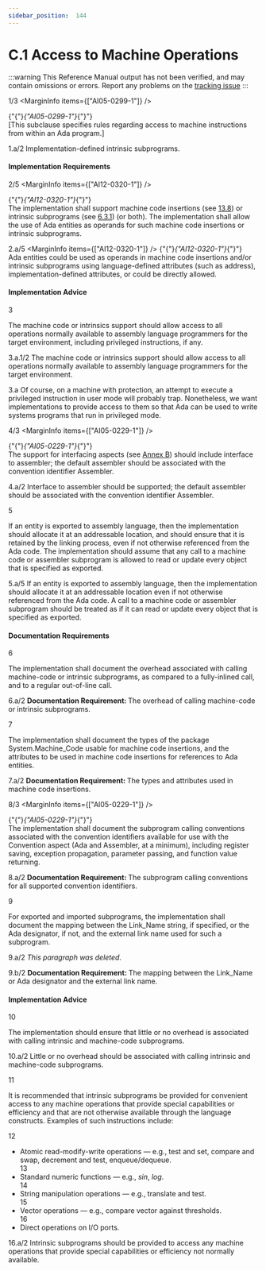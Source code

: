 ```yaml
---
sidebar_position:  144
---
```


# C.1 Access to Machine Operations

:::warning
This Reference Manual output has not been verified,
and may contain omissions or errors.
Report any problems on the [tracking issue](https://github.com/ada-lang-io/ada-lang-io/issues/20)
:::


<MarginText>1/3</MarginText>
<MarginInfo items={["AI05-0299-1"]} /><p>{"{"}<em>{"AI05-0299-1"}</em>{"}"} <br />[This subclause specifies rules regarding access to machine instructions from within an Ada program.] <br /></p>

<MarginText>1.a/2</MarginText>
<Admonition type="aarm" aarm="implementation-defined" title="Implementation defined: ">
<strong></strong>Implementation-defined intrinsic subprograms.<br /></Admonition>


#### Implementation Requirements

<MarginText>2/5</MarginText>
<MarginInfo items={["AI12-0320-1"]} /><p>{"{"}<em>{"AI12-0320-1"}</em>{"}"} <br />The implementation shall support machine code insertions (see <a href="../AA-13/AA-13.8">13.8</a>) or intrinsic subprograms (see <a href="../AA-6/AA-6.3#Subclause_6.3.1">6.3.1</a>) (or both). The implementation  shall  allow the use of Ada entities as operands for such machine code insertions or intrinsic subprograms.<br /></p>

<MarginText>2.a/5</MarginText>
<MarginInfo items={["AI12-0320-1"]} /><Admonition type="aarm" aarm="discussion" title="Discussion: ">
<strong></strong>{"{"}<em>{"AI12-0320-1"}</em>{"}"} <br />Ada entities could be used as operands in machine code insertions and/or intrinsic subprograms using language-defined attributes (such as address), implementation-defined attributes, or could be directly allowed. <br /></Admonition>


#### Implementation Advice

<MarginText>3</MarginText>
<p>The machine code or intrinsics support should allow access to all operations normally available to assembly language programmers for the target environment, including privileged instructions, if any. <br /></p>

<MarginText>3.a.1/2</MarginText>
<Admonition type="aarm" aarm="implementation-advice" title="Implementation Advice">
<strong></strong>The machine code or intrinsics support should allow access to all operations normally available to assembly language programmers for the target environment.<br /></Admonition>

<MarginText>3.a</MarginText>
<Admonition type="aarm" aarm="ramification" title="Ramification: ">
<strong></strong>Of course, on a machine with protection, an attempt to execute a privileged instruction in user mode will probably trap. Nonetheless, we want implementations to provide access to them so that Ada can be used to write systems programs that run in privileged mode. <br /></Admonition>

<MarginText>4/3</MarginText>
<MarginInfo items={["AI05-0229-1"]} /><p>{"{"}<em>{"AI05-0229-1"}</em>{"}"} <br />The support for interfacing aspects (see <a href="../AA-B/">Annex B</a>) should include interface to assembler; the default assembler should be associated with the convention identifier Assembler. <br /></p>

<MarginText>4.a/2</MarginText>
<Admonition type="aarm" aarm="implementation-advice" title="Implementation Advice">
<strong></strong>Interface to assembler should be supported; the default assembler should be associated with the convention identifier Assembler.<br /></Admonition>

<MarginText>5</MarginText>
<p>If an entity is exported to assembly language, then the implementation should allocate it at an addressable location, and should ensure that it is retained by the linking process, even if not otherwise referenced from the Ada code. The implementation should assume that any call to a machine code or assembler subprogram is allowed to read or update every object that is specified as exported. <br /></p>

<MarginText>5.a/5</MarginText>
<Admonition type="aarm" aarm="implementation-advice" title="Implementation Advice">
<strong></strong>If an entity is exported to assembly language, then the implementation should allocate it at an addressable location even if not otherwise referenced from the Ada code. A call to a machine code or assembler subprogram should be treated as if it can  read or update every object that is specified as exported.<br /></Admonition>


#### Documentation Requirements

<MarginText>6</MarginText>
<p>The implementation shall document the overhead associated with calling machine-code or intrinsic subprograms, as compared to a fully-inlined call, and to a regular out-of-line call. <br /></p>

<MarginText>6.a/2</MarginText>
<Admonition type="aarm" aarm="note" title="Note: ">
<strong>Documentation Requirement: </strong>The overhead of calling machine-code or intrinsic subprograms.<br /></Admonition>

<MarginText>7</MarginText>
<p>The implementation shall document the types of the package System.Machine_Code usable for machine code insertions, and the attributes to be used in machine code insertions for references to Ada entities. <br /></p>

<MarginText>7.a/2</MarginText>
<Admonition type="aarm" aarm="note" title="Note: ">
<strong>Documentation Requirement: </strong>The types and attributes used in machine code insertions.<br /></Admonition>

<MarginText>8/3</MarginText>
<MarginInfo items={["AI05-0229-1"]} /><p>{"{"}<em>{"AI05-0229-1"}</em>{"}"} <br />The implementation shall document the subprogram calling conventions associated with the convention identifiers available for use with the Convention aspect (Ada and Assembler, at a minimum), including register saving, exception propagation, parameter passing, and function value returning. <br /></p>

<MarginText>8.a/2</MarginText>
<Admonition type="aarm" aarm="note" title="Note: ">
<strong>Documentation Requirement: </strong>The subprogram calling conventions for all supported convention identifiers.<br /></Admonition>

<MarginText>9</MarginText>
<p>For exported and imported subprograms, the implementation shall document the mapping between the Link_Name string, if specified, or the Ada designator, if not, and the external link name used for such a subprogram. <br /></p>

<MarginText>9.a/2</MarginText>
<Admonition type="aarm" aarm="note" title="Note: ">
<em>This paragraph was deleted.</em><br /></Admonition>

<MarginText>9.b/2</MarginText>
<Admonition type="aarm" aarm="note" title="Note: ">
<strong>Documentation Requirement: </strong>The mapping between the Link_Name or Ada designator and the external link name.<br /></Admonition>


#### Implementation Advice

<MarginText>10</MarginText>
<p>The implementation should ensure that little or no overhead is associated with calling intrinsic and machine-code subprograms. <br /></p>

<MarginText>10.a/2</MarginText>
<Admonition type="aarm" aarm="implementation-advice" title="Implementation Advice">
<strong></strong>Little or no overhead should be associated with calling intrinsic and machine-code subprograms.<br /></Admonition>

<MarginText>11</MarginText>
<p>It is recommended that intrinsic subprograms be provided for convenient access to any machine operations that provide special capabilities or efficiency and that are not otherwise available through the language constructs. Examples of such instructions include: <br /></p>

<MarginText>12</MarginText>
<ul>
<li>Atomic read-modify-write operations &mdash; e.g., test and set, compare and swap, decrement and test, enqueue/dequeue.<br /></li>
<MarginText>13</MarginText>
<li>Standard numeric functions &mdash; e.g., <em>sin</em>, <em>log</em>.<br /></li>
<MarginText>14</MarginText>
<li>String manipulation operations &mdash; e.g., translate and test.<br /></li>
<MarginText>15</MarginText>
<li>Vector operations &mdash; e.g., compare vector against thresholds.<br /></li>
<MarginText>16</MarginText>
<li>Direct operations on I/O ports.<br /></li>
</ul>
<MarginText>16.a/2</MarginText>
<Admonition type="aarm" aarm="implementation-advice" title="Implementation Advice">
<strong></strong>Intrinsic subprograms should be provided to access any machine operations that provide special capabilities or efficiency not normally available.<br /></Admonition>

